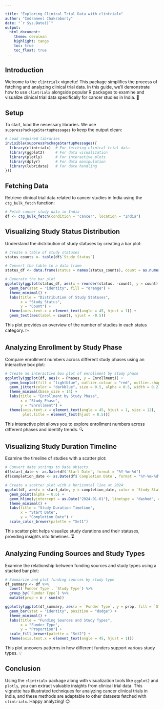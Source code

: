 ```yaml
---

title: "Exploring Clinical Trial Data with clintrialx"
author: "Indraneel Chakraborty"
date: "`r Sys.Date()`"
output: 
  html_document:
    theme: cerulean
    highlight: tango
    toc: true
    toc_float: true
---
```


## Introduction

Welcome to the `clintrialx` vignette! This package simplifies the process of fetching and analyzing clinical trial data. In this guide, we'll demonstrate how to use `clintrialx` alongside popular R packages to examine and visualize clinical trial data specifically for cancer studies in India. 🚀

## Setup

To start, load the necessary libraries. We use `suppressPackageStartupMessages` to keep the output clean:

```r
# Load required libraries
invisible(suppressPackageStartupMessages({
  library(clintrialx)  # For fetching clinical trial data
  library(ggplot2)     # For data visualization
  library(plotly)      # For interactive plots
  library(dplyr)       # For data manipulation
  library(lubridate)   # For date handling
}))
```

## Fetching Data

Retrieve clinical trial data related to cancer studies in India using the `ctg_bulk_fetch` function:

```r
# Fetch cancer study data in India
df <- ctg_bulk_fetch(condition = "cancer", location = "India")
```

## Visualizing Study Status Distribution 

Understand the distribution of study statuses by creating a bar plot:

```r
# Create a table of study statuses
status_counts <- table(df$`Study Status`)

# Convert the table to a data frame
status_df <- data.frame(status = names(status_counts), count = as.numeric(status_counts))

# Generate the bar plot
ggplotly(ggplot(status_df, aes(x = reorder(status, -count), y = count)) +
  geom_bar(stat = "identity", fill = "orange") +
  theme_minimal() +
  labs(title = "Distribution of Study Statuses",
       x = "Study Status",
       y = "Count") +
  theme(axis.text.x = element_text(angle = 45, hjust = 1)) +
  geom_text(aes(label = count), vjust = -0.5))
```

This plot provides an overview of the number of studies in each status category. 📉

## Analyzing Enrollment by Study Phase 

Compare enrollment numbers across different study phases using an interactive box plot:

```r
# Create an interactive box plot of enrollment by study phase
ggplotly(ggplot(df, aes(x = Phases, y = Enrollment)) +
  geom_boxplot(fill = "lightblue", outlier.colour = "red", outlier.shape = 1) +
  geom_jitter(color = "darkblue", size = 0.5, alpha = 0.5, width = 0.2) +
  theme_minimal(base_size = 14) +
  labs(title = "Enrollment by Study Phase",
       x = "Study Phase",
       y = "Enrollment") +
  theme(axis.text.x = element_text(angle = 45, hjust = 1, size = 12),
        plot.title = element_text(hjust = 0.5)))
```

This interactive plot allows you to explore enrollment numbers across different phases and identify trends. 🔍

## Visualizing Study Duration Timeline 

Examine the timeline of studies with a scatter plot:

```r
# Convert date strings to Date objects
df$start_date <- as.Date(df$`Start Date`, format = "%Y-%m-%d")
df$completion_date <- as.Date(df$`Completion Date`, format = "%Y-%m-%d")

# Create a scatter plot with a horizontal line at 2024
ggplot(df, aes(x = start_date, y = completion_date, color = `Study Status`)) +
  geom_point(alpha = 0.6) +
  geom_hline(yintercept = as.Date("2024-01-01"), linetype = "dashed", color = "blue") +
  theme_minimal() +
  labs(title = "Study Duration Timeline",
       x = "Start Date",
       y = "Completion Date") +
  scale_color_brewer(palette = "Set1")
```

This scatter plot helps visualize study durations and their statuses, providing insights into timelines. ⏳

## Analyzing Funding Sources and Study Types

Examine the relationship between funding sources and study types using a stacked bar plot:

```r
# Summarize and plot funding sources by study type
df_summary <- df %>%
  count(`Funder Type`, `Study Type`) %>%
  group_by(`Funder Type`) %>%
  mutate(prop = n / sum(n))

ggplotly(ggplot(df_summary, aes(x = `Funder Type`, y = prop, fill = `Study Type`)) +
  geom_bar(stat = "identity", position = "dodge") +
  theme_minimal() +
  labs(title = "Funding Sources and Study Types",
       x = "Funder Type",
       y = "Proportion") +
  scale_fill_brewer(palette = "Set2") +
  theme(axis.text.x = element_text(angle = 45, hjust = 1)))
```

This plot uncovers patterns in how different funders support various study types. 💡

## Conclusion 

Using the `clintrialx` package along with visualization tools like `ggplot2` and `plotly`, you can extract valuable insights from clinical trial data. This vignette has illustrated techniques for analyzing cancer clinical trials in India, and these methods are adaptable to other datasets fetched with `clintrialx`. Happy analyzing! 😊
